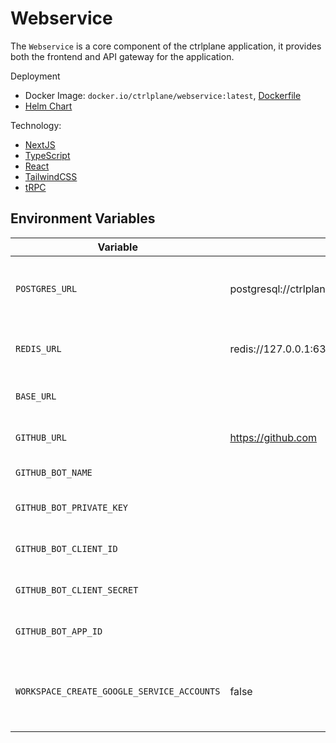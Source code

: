 # Webservice

The `Webservice` is a core component of the ctrlplane application, it provides
both the frontend and API gateway for the application.

Deployment

- Docker Image: `docker.io/ctrlplane/webservice:latest`,
  [Dockerfile](https://github.com/ctrlplanedev/ctrlplane/blob/main/apps/webservice/Dockerfile)
- [Helm Chart](https://github.com/ctrlplanedev/ctrlchart/blob/main/charts/webservice)

Technology:

- [NextJS](https://nextjs.org/)
- [TypeScript](https://www.typescriptlang.org/)
- [React](https://reactjs.org/)
- [TailwindCSS](https://tailwindcss.com/)
- [tRPC](https://trpc.io/)

## Environment Variables

| Variable                                   | Default                                                   | Description                                               | Optional |
| ------------------------------------------ | --------------------------------------------------------- | --------------------------------------------------------- | -------- |
| `POSTGRES_URL`                             | postgresql://ctrlplane:ctrlplane@127.0.0.1:5432/ctrlplane | URL for connecting to the PostgreSQL database.            | No       |
| `REDIS_URL`                                | redis://127.0.0.1:6379                                    | URL for connecting to the Redis database.                 | No       |
| `BASE_URL`                                 |                                                           | URL for GitHub instance.                                  | No       |
| `GITHUB_URL`                               | https://github.com                                        | URL for GitHub integration.                               | Yes      |
| `GITHUB_BOT_NAME`                          |                                                           | Name of the GitHub bot.                                   | Yes      |
| `GITHUB_BOT_PRIVATE_KEY`                   |                                                           | Private key for the GitHub bot.                           | Yes      |
| `GITHUB_BOT_CLIENT_ID`                     |                                                           | Client ID for the GitHub bot.                             | Yes      |
| `GITHUB_BOT_CLIENT_SECRET`                 |                                                           | Client secret for the GitHub bot.                         | Yes      |
| `GITHUB_BOT_APP_ID`                        |                                                           | App ID for the GitHub bot.                                | Yes      |
| `WORKSPACE_CREATE_GOOGLE_SERVICE_ACCOUNTS` | false                                                     | Whether to create Google service accounts for workspaces. | Yes      |
